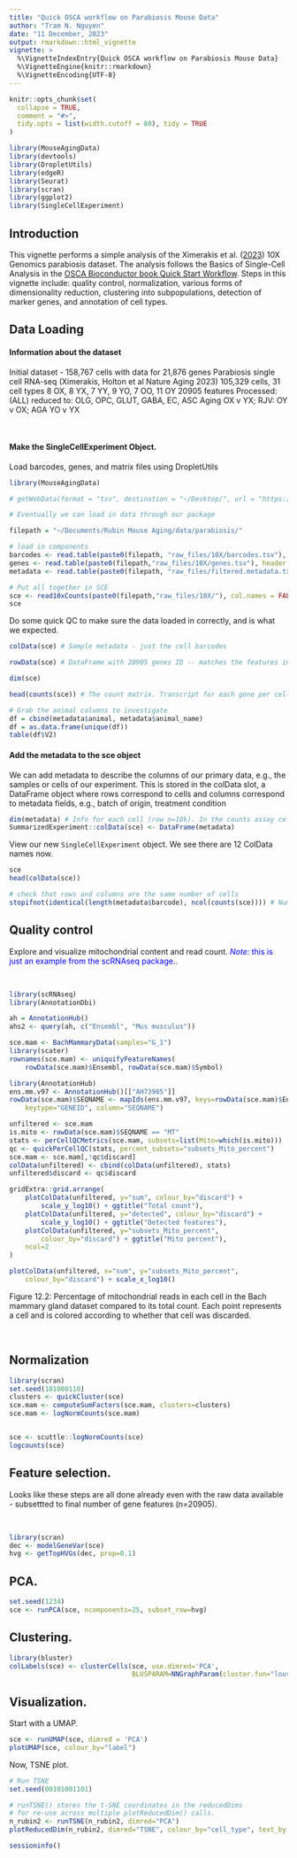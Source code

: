 ```yaml
---
title: "Quick OSCA workflow on Parabiosis Mouse Data"
author: "Tram N. Nguyen"
date: "11 December, 2023"
output: rmarkdown::html_vignette
vignette: >
  %\VignetteIndexEntry{Quick OSCA workflow on Parabiosis Mouse Data}
  %\VignetteEngine{knitr::rmarkdown}
  %\VignetteEncoding{UTF-8}
---
```


```r
knitr::opts_chunk$set(
  collapse = TRUE,
  comment = "#>",
  tidy.opts = list(width.cutoff = 80), tidy = TRUE
)
```

```r
library(MouseAgingData)
library(devtools)
library(DropletUtils)
library(edgeR)
library(Seurat)
library(scran)
library(ggplot2)
library(SingleCellExperiment)
```

## Introduction

This vignette performs a simple analysis of the Ximerakis et al. ([2023](https://www.nature.com/articles/s43587-023-00373-6)) 10X Genomics 
parabiosis dataset. The analysis follows the Basics of Single-Cell Analysis in 
the [OSCA Bioconductor book Quick Start Workflow](https://bioconductor.org/books/3.15/OSCA.intro/analysis-overview.html#quick-start-simple). 
Steps in this vignette include: quality control, normalization, 
various forms of dimensionality reduction, clustering into subpopulations, 
detection of marker genes, and annotation of cell types. 


## Data Loading

#### Information about the dataset
Initial dataset - 158,767 cells with data for 21,876 genes
Parabiosis single cell RNA-seq (Ximerakis, Holton et al Nature Aging 2023)
105,329 cells, 31 cell types
8 OX, 8 YX, 7 YY, 9 YO, 7 OO, 11 OY
20905 features
Processed:
(ALL) reduced to: OLG, OPC, GLUT, GABA, EC, ASC
Aging OX v YX; RJV: OY v OX; AGA YO v YX

<br>

#### Make the SingleCellExperiment Object. 
Load barcodes, genes, and matrix files using DropletUtils

```r

library(MouseAgingData)

# getWebData(format = "tsv", destination = "~/Desktop/", url = "https://ftp.ncbi.nlm.nih.gov/geo/series/GSE222nnn/GSE222510/suppl/GSE222510_processed_barcodes.tsv.gz", header=F)

# Eventually we can load in data through our package

filepath = "~/Documents/Rubin Mouse Aging/data/parabiosis/"

# load in components
barcodes <- read.table(paste0(filepath, "raw_files/10X/barcodes.tsv"), header = FALSE, stringsAsFactors = FALSE)
genes <- read.table(paste0(filepath,"raw_files/10X/genes.tsv"), header = FALSE, stringsAsFactors = FALSE)
metadata <- read.table(paste0(filepath, "raw_files/filtered.metadata.txt"), header = TRUE, sep = "") #105329 2

# Put all together in SCE
sce <- read10xCounts(paste0(filepath,"raw_files/10X/"), col.names = FALSE)
sce
```

Do some quick QC to make sure the data loaded in correctly, and is what we expected.

```r
colData(sce) # Sample metadata - just the cell barcodes

rowData(sce) # DataFrame with 20905 genes ID -- matches the features in their paper

dim(sce)

head(counts(sce)) # The count matrix. Transcript for each gene per cell (column) -- NOT NORMALIZED

# Grab the animal columns to investigate
df = cbind(metadata$animal, metadata$animal_name)
df = as.data.frame(unique(df))
table(df$V2)
```


#### Add the metadata to the sce object
We can add metadata to describe the columns of our primary data, e.g., the samples or cells of our experiment. This is stored in the colData slot, a DataFrame object where rows correspond to cells and columns correspond to metadata fields, e.g., batch of origin, treatment condition

```r
dim(metadata) # Info for each cell (row n=10k). In the counts assay cells are columns.
SummarizedExperiment::colData(sce) <- DataFrame(metadata)
```

View our new `SingleCellExperiment` object. We see there are 12 ColData names now.

```r
sce
head(colData(sce))

# check that rows and columns are the same number of cells
stopifnot(identical(length(metadata$barcode), ncol(counts(sce)))) # Number of barcodes should match columns of assay
```

## Quality control

Explore and visualize mitochondrial content and read count.
<span style="color:blue">*Note:* this is just an example from the scRNAseq package.</span>.

<br>

```r
library(scRNAseq)
library(AnnotationDbi)

ah = AnnotationHub()
ahs2 <- query(ah, c("Ensembl", "Mus musculus"))

sce.mam <- BachMammaryData(samples="G_1")
library(scater)
rownames(sce.mam) <- uniquifyFeatureNames(
    rowData(sce.mam)$Ensembl, rowData(sce.mam)$Symbol)

library(AnnotationHub)
ens.mm.v97 <- AnnotationHub()[["AH73905"]]
rowData(sce.mam)$SEQNAME <- mapIds(ens.mm.v97, keys=rowData(sce.mam)$Ensembl,
    keytype="GENEID", column="SEQNAME")

unfiltered <- sce.mam
is.mito <- rowData(sce.mam)$SEQNAME == "MT"
stats <- perCellQCMetrics(sce.mam, subsets=list(Mito=which(is.mito)))
qc <- quickPerCellQC(stats, percent_subsets="subsets_Mito_percent")
sce.mam <- sce.mam[,!qc$discard]
colData(unfiltered) <- cbind(colData(unfiltered), stats)
unfiltered$discard <- qc$discard

gridExtra::grid.arrange(
    plotColData(unfiltered, y="sum", colour_by="discard") + 
        scale_y_log10() + ggtitle("Total count"),
    plotColData(unfiltered, y="detected", colour_by="discard") + 
        scale_y_log10() + ggtitle("Detected features"),
    plotColData(unfiltered, y="subsets_Mito_percent", 
        colour_by="discard") + ggtitle("Mito percent"),
    ncol=2
)

```

```r
plotColData(unfiltered, x="sum", y="subsets_Mito_percent", 
    colour_by="discard") + scale_x_log10()
```

Figure 12.2: Percentage of mitochondrial reads in each cell in the Bach mammary gland dataset compared to its total count. Each point represents a cell and is colored according to whether that cell was discarded.

<br>

## Normalization

```r

library(scran)
set.seed(101000110)
clusters <- quickCluster(sce)
sce.mam <- computeSumFactors(sce.mam, clusters=clusters)
sce.mam <- logNormCounts(sce.mam)


sce <- scuttle::logNormCounts(sce)
logcounts(sce)

```

## Feature selection.

Looks like these steps are all done already even with the raw data available - subsettted to final number of gene features (n=20905).

<br>

```r
library(scran)
dec <- modelGeneVar(sce)
hvg <- getTopHVGs(dec, prop=0.1)
```

## PCA.

```r
set.seed(1234)
sce <- runPCA(sce, ncomponents=25, subset_row=hvg)
```

## Clustering.

```r
library(bluster)
colLabels(sce) <- clusterCells(sce, use.dimred='PCA',
                               BLUSPARAM=NNGraphParam(cluster.fun="louvain"))
```


## Visualization.

Start with a UMAP.
```r
sce <- runUMAP(sce, dimred = 'PCA')
plotUMAP(sce, colour_by="label")
```


Now, TSNE plot.

```r
# Run TSNE
set.seed(00101001101)

# runTSNE() stores the t-SNE coordinates in the reducedDims
# for re-use across multiple plotReducedDim() calls.
n_rubin2 <- runTSNE(n_rubin2, dimred="PCA")
plotReducedDim(n_rubin2, dimred="TSNE", colour_by="cell_type", text_by = "cell_type")
```


```r
sessioninfo()
```

